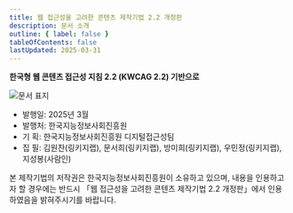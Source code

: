 ```yaml
---
title: 웹 접근성을 고려한 콘텐츠 제작기법 2.2 개정판
description: 문서 소개
outline: { label: false }
tableOfContents: false
lastUpdated: 2025-03-31
---
```


**한국형 웹 콘텐츠 접근성 지침 2.2 (KWCAG 2.2) 기반으로**

<img src="/images/kwcag22tech/cover.png" alt="문서 표지"  style="max-width:350px" />

- 발행일: 2025년 3월
- 발행처: 한국지능정보사회진흥원
- 기  획: 한국지능정보사회진흥원 디지털접근성팀
- 집  필: 김원찬(링키지랩), 문서희(링키지랩), 방미희(링키지랩), 우민정(링키지랩), 지성봉(사람인)

본 제작기법의 저작권은 한국지능정보사회진흥원이 소유하고 있으며, 내용을 인용하고자 할 경우에는 반드시 「웹 접근성을 고려한 콘텐츠 제작기법 2.2 개정판」에서 인용하였음을 밝혀주시기를 바랍니다.